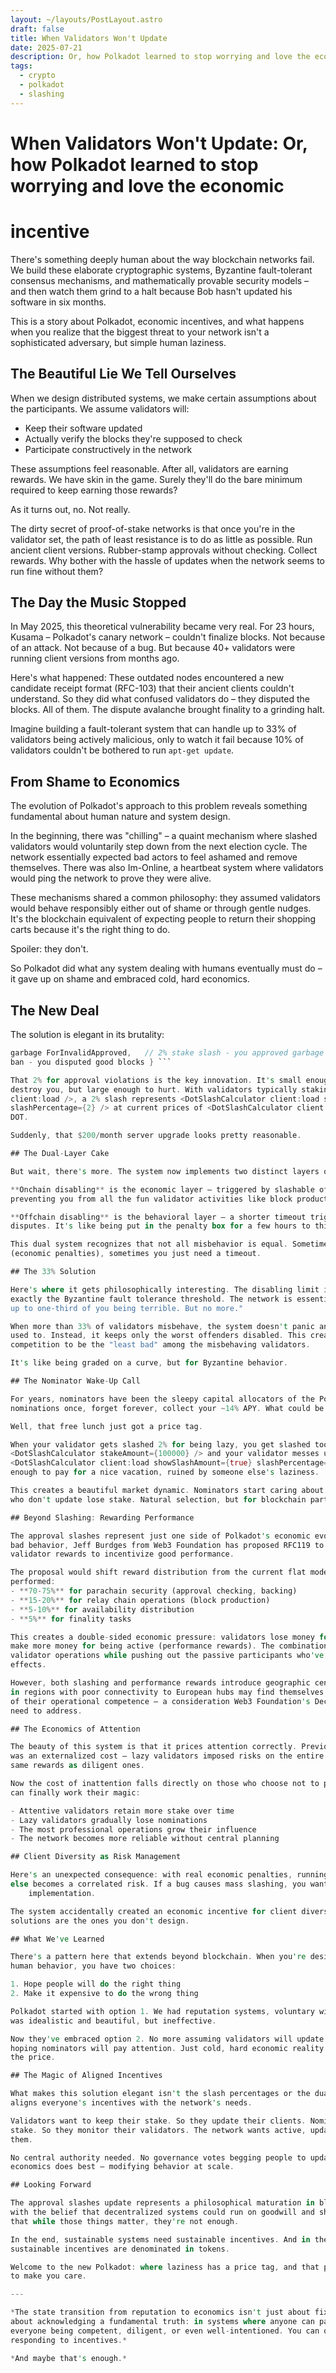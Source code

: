 ```yaml
---
layout: ~/layouts/PostLayout.astro
draft: false
title: When Validators Won't Update
date: 2025-07-21
description: Or, how Polkadot learned to stop worrying and love the economic incentive
tags:
  - crypto
  - polkadot
  - slashing
---
```



# When Validators Won't Update: Or, how Polkadot learned to stop worrying and love the economic
# incentive

There's something deeply human about the way blockchain networks fail. We build these elaborate
cryptographic systems, Byzantine fault-tolerant consensus mechanisms, and mathematically provable
security models – and then watch them grind to a halt because Bob hasn't updated his software in six
months.

This is a story about Polkadot, economic incentives, and what happens when you realize that the
biggest threat to your network isn't a sophisticated adversary, but simple human laziness.

## The Beautiful Lie We Tell Ourselves

When we design distributed systems, we make certain assumptions about the participants. We assume
validators will:
- Keep their software updated
- Actually verify the blocks they're supposed to check
- Participate constructively in the network

These assumptions feel reasonable. After all, validators are earning rewards. We have skin in the
game. Surely they'll do the bare minimum required to keep earning those rewards?

As it turns out, no. Not really.

The dirty secret of proof-of-stake networks is that once you're in the validator set, the path of
least resistance is to do as little as possible. Run ancient client versions. Rubber-stamp approvals
without checking. Collect rewards. Why bother with the hassle of updates when the network seems to
run fine without them?

## The Day the Music Stopped

In May 2025, this theoretical vulnerability became very real. For 23 hours, Kusama – Polkadot's
canary network – couldn't finalize blocks. Not because of an attack. Not because of a bug. But
because 40+ validators were running client versions from months ago.

Here's what happened: These outdated nodes encountered a new candidate receipt format (RFC-103) that
their ancient clients couldn't understand. So they did what confused validators do – they disputed
the blocks. All of them. The dispute avalanche brought finality to a grinding halt.

Imagine building a fault-tolerant system that can handle up to 33% of validators being actively
malicious, only to watch it fail because 10% of validators couldn't be bothered to run `apt-get
update`.

## From Shame to Economics

The evolution of Polkadot's approach to this problem reveals something fundamental about human
nature and system design.

In the beginning, there was "chilling" – a quaint mechanism where slashed validators would
voluntarily step down from the next election cycle. The network essentially expected bad actors to
feel ashamed and remove themselves. There was also Im-Online, a heartbeat system where validators
would ping the network to prove they were alive.

These mechanisms shared a common philosophy: they assumed validators would behave responsibly either
out of shame or through gentle nudges. It's the blockchain equivalent of expecting people to return
their shopping carts because it's the right thing to do.

Spoiler: they don't.

So Polkadot did what any system dealing with humans eventually must do – it gave up on shame and
embraced cold, hard economics.

## The New Deal

The solution is elegant in its brutality:

```rust pub enum DisputeOffenceKind { ForInvalidBacked,     // 100% stake slash - you proposed
garbage ForInvalidApproved,   // 2% stake slash - you approved garbage AgainstValid,         // Era
ban - you disputed good blocks } ```

That 2% for approval violations is the key innovation. It's small enough that honest mistakes won't
destroy you, but large enough to hurt. With validators typically staking around <DotMinStake
client:load />, a 2% slash represents <DotSlashCalculator client:load showSlashAmount={true}
slashPercentage={2} /> at current prices of <DotSlashCalculator client:load showPrice={true} /> per
DOT.

Suddenly, that $200/month server upgrade looks pretty reasonable.

## The Dual-Layer Cake

But wait, there's more. The system now implements two distinct layers of punishment:

**Onchain disabling** is the economic layer – triggered by slashable offenses, lasting entire eras,
preventing you from all the fun validator activities like block production and backing.

**Offchain disabling** is the behavioral layer – a shorter timeout triggered just by losing
disputes. It's like being put in the penalty box for a few hours to think about what you've done.

This dual system recognizes that not all misbehavior is equal. Sometimes you need a sledgehammer
(economic penalties), sometimes you just need a timeout.

## The 33% Solution

Here's where it gets philosophically interesting. The disabling limit increased from 17% to 33% –
exactly the Byzantine fault tolerance threshold. The network is essentially saying: "We can handle
up to one-third of you being terrible. But no more."

When more than 33% of validators misbehave, the system doesn't panic and force a new era like it
used to. Instead, it keeps only the worst offenders disabled. This creates a fascinating dynamic – a
competition to be the "least bad" among the misbehaving validators.

It's like being graded on a curve, but for Byzantine behavior.

## The Nominator Wake-Up Call

For years, nominators have been the sleepy capital allocators of the Polkadot ecosystem. Set your
nominations once, forget forever, collect your ~14% APY. What could be simpler?

Well, that free lunch just got a price tag.

When your validator gets slashed 2% for being lazy, you get slashed too. If you're nominating with
<DotSlashCalculator stakeAmount={100000} /> and your validator messes up, you lose
<DotSlashCalculator client:load showSlashAmount={true} slashPercentage={2} stakeAmount={100000} /> –
enough to pay for a nice vacation, ruined by someone else's laziness.

This creates a beautiful market dynamic. Nominators start caring about client versions. Validators
who don't update lose stake. Natural selection, but for blockchain participants.

## Beyond Slashing: Rewarding Performance

The approval slashes represent just one side of Polkadot's economic evolution. While slashes punish
bad behavior, Jeff Burdges from Web3 Foundation has proposed RFC119 to fundamentally restructure
validator rewards to incentivize good performance.

The proposal would shift reward distribution from the current flat model to one based on actual work
performed:
- **70-75%** for parachain security (approval checking, backing)
- **15-20%** for relay chain operations (block production)
- **5-10%** for availability distribution
- **5%** for finality tasks

This creates a double-sided economic pressure: validators lose money for being lazy (slashes) and
make more money for being active (performance rewards). The combination should drive professional
validator operations while pushing out the passive participants who've been riding on network
effects.

However, both slashing and performance rewards introduce geographic centralization risks. Validators
in regions with poor connectivity to European hubs may find themselves unable to compete regardless
of their operational competence – a consideration Web3 Foundation's Decentralized Nodes Program will
need to address.

## The Economics of Attention

The beauty of this system is that it prices attention correctly. Previously, validator maintenance
was an externalized cost – lazy validators imposed risks on the entire network while capturing the
same rewards as diligent ones.

Now the cost of inattention falls directly on those who choose not to pay attention. Market forces
can finally work their magic:

- Attentive validators retain more stake over time
- Lazy validators gradually lose nominations
- The most professional operations grow their influence
- The network becomes more reliable without central planning

## Client Diversity as Risk Management

Here's an unexpected consequence: with real economic penalties, running the same client as everyone
else becomes a correlated risk. If a bug causes mass slashing, you want to be on a different
	implementation.

The system accidentally created an economic incentive for client diversity. Sometimes the best
solutions are the ones you don't design.

## What We've Learned

There's a pattern here that extends beyond blockchain. When you're designing systems that depend on
human behavior, you have two choices:

1. Hope people will do the right thing
2. Make it expensive to do the wrong thing

Polkadot started with option 1. We had reputation systems, voluntary withdrawal, gentle nudges. It
was idealistic and beautiful, but ineffective.

Now they've embraced option 2. No more assuming validators will update out of duty or pride. No more
hoping nominators will pay attention. Just cold, hard economic reality: participate properly or pay
the price.

## The Magic of Aligned Incentives

What makes this solution elegant isn't the slash percentages or the dual-layer system. It's that it
aligns everyone's incentives with the network's needs.

Validators want to keep their stake. So they update their clients. Nominators want to keep their
stake. So they monitor their validators. The network wants active, updated participants. So it gets
them.

No central authority needed. No governance votes begging people to update. Just economics doing what
economics does best – modifying behavior at scale.

## Looking Forward

The approval slashes update represents a philosophical maturation in blockchain thinking. We started
with the belief that decentralized systems could run on goodwill and shared purpose. We're learning
that while those things matter, they're not enough.

In the end, sustainable systems need sustainable incentives. And in the realm of blockchain,
sustainable incentives are denominated in tokens.

Welcome to the new Polkadot: where laziness has a price tag, and that price is exactly high enough
to make you care.

---

*The state transition from reputation to economics isn't just about fixing a technical problem. It's
about acknowledging a fundamental truth: in systems where anyone can participate, you can't rely on
everyone being competent, diligent, or even well-intentioned. You can only rely on everyone
responding to incentives.*

*And maybe that's enough.*
